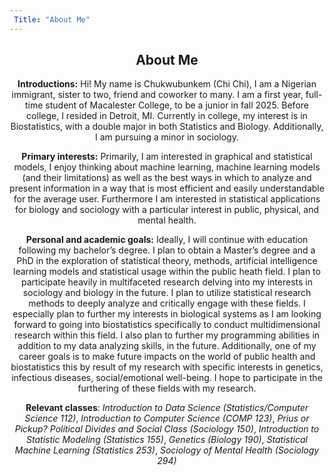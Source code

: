 ```yaml
---
 Title: "About Me"
---
```


<center> 

## About Me 

**Introductions:** Hi! My name is Chukwubunkem (Chi Chi), I am a Nigerian immigrant, sister to two, friend and coworker to many. I am a first year, full-time student of Macalester College, to be a junior in fall 2025. Before college, I resided in Detroit, MI. Currently in college, my interest is in Biostatistics, with a double major in both Statistics and Biology. Additionally, I am pursuing a minor in sociology. 

**Primary interests:** Primarily, I am interested in graphical and statistical models, I enjoy thinking about machine learning, machine learning models (and their limitations) as well as the best ways in which to analyze and present information in a way that is most efficient and easily understandable for the average user. Furthermore I am interested in statistical applications for biology and sociology with a particular interest in public, physical, and mental health.

**Personal and academic goals:** Ideally, I will continue with education following my bachelor’s degree. I plan to obtain a Master's degree and a PhD in the exploration of statistical theory, methods, artificial intelligence learning models and statistical usage within the public heath field. I plan to participate heavily in multifaceted research delving into my interests in sociology and biology in the future. I plan to utilize statistical research methods to deeply analyze and critically engage with these fields. I especially plan to further my interests in biological systems as I am looking forward to going into biostatistics specifically to conduct multidimensional research within this field. I also plan to further my programming abilities in addition to my data analyzing skills, in the future. Additionally, one of my career goals is to make future impacts on the world of public health and biostatistics this by result of my research with specific interests in genetics, infectious diseases, social/emotional well-being. I hope to participate in the furthering of these fields with my research. 

**Relevant classes**: *Introduction to Data Science (Statistics/Computer Science 112)*, *Introduction to Computer Science (COMP 123)*, *Prius or Pickup? Political Divides and Social Class (Sociology 150)*, *Introduction to Statistic Modeling (Statistics 155)*, *Genetics (Biology 190)*, *Statistical Machine Learning (Statistics 253)*, *Sociology of Mental Health (Sociology 294)*
